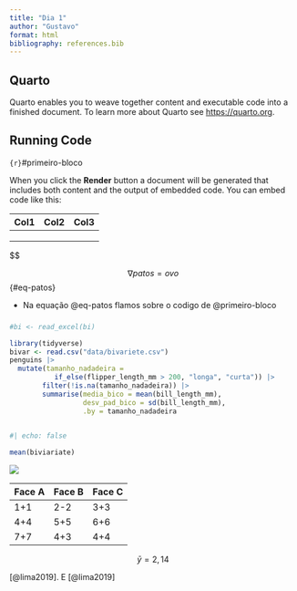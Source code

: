```yaml
---
title: "Dia 1"
author: "Gustavo"
format: html
bibliography: references.bib
---
```


## Quarto

Quarto enables you to weave together content and executable code into a finished document. To learn more about Quarto see <https://quarto.org>.

## Running Code

`{r}`#primeiro-bloco

When you click the **Render** button a document will be generated that includes both content and the output of embedded code. You can embed code like this:

| Col1 | Col2 | Col3 |
|------|------|------|
|      |      |      |
|      |      |      |
|      |      |      |

\$\$

$$
\nabla patos = ovo
$$ {#eq-patos}

-   Na equação @eq-patos flamos sobre o codigo de @primeiro-bloco

### 

```r
#bi <- read_excel(bi)
```

```r
library(tidyverse)
bivar <- read.csv("data/bivariete.csv")
penguins |>
  mutate(tamanho_nadadeira =
           if_else(flipper_length_mm > 200, "longa", "curta")) |>
        filter(!is.na(tamanho_nadadeira)) |>
        summarise(media_bico = mean(bill_length_mm),
                  desv_pad_bico = sd(bill_length_mm),
                  .by = tamanho_nadadeira
    
```

```r
#| echo: false

mean(biviariate)
```

![](Captura%20de%20Tela%20(9).png)

| Face A | Face B | Face C |
|--------|--------|--------|
| 1+1    | 2-2    | 3+3    |
| 4+4    | 5+5    | 6+6    |
| 7+7    | 4+3    | 4+4    |

$$
 \bar{y} = 2,14
$$

[@lima2019]. E [@lima2019]
